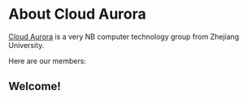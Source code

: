 
# About Cloud Aurora

[Cloud Aurora](https://github.com/CloudAurora) is a very NB computer technology group
from Zhejiang University.

Here are our members:

<Members />

## Welcome!

<TeamLogo />
